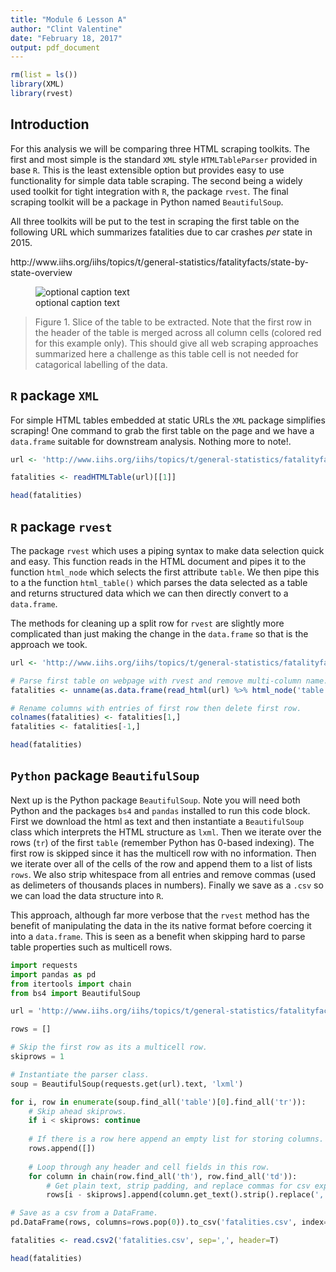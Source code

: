 ```yaml
---
title: "Module 6 Lesson A"
author: "Clint Valentine"
date: "February 18, 2017"
output: pdf_document
---
```


```r
rm(list = ls())
library(XML)
library(rvest)
```

## Introduction

For this analysis we will be comparing three HTML scraping toolkits. The first and most simple is the standard `XML` style `HTMLTableParser` provided in base `R`. This is the least extensible option but provides easy to use functionality for simple data table scraping. The second being a widely used toolkit for tight integration with `R`, the package `rvest`. The final scraping toolkit will be a package in Python named `BeautifulSoup`.

All three toolkits will be put to the test in scraping the first table on the following URL which summarizes fatalities due to car crashes *per* state in 2015.

http://www.iihs.org/iihs/topics/t/general-statistics/fatalityfacts/state-by-state-overview


![optional caption text](./table.png)

> Figure 1. Slice of the table to be extracted. Note that the first row in the header of the table is merged across all column cells (colored red for this example only). This should give all web scraping approaches summarized here a challenge as this table cell is not needed for catagorical labelling of the data.

\newpage

## `R` package `XML`

For simple HTML tables embedded at static URLs the `XML` package simplifies scraping! One command to grab the first table on the page and we have a `data.frame` suitable for downstream analysis. Nothing more to note!.

```r
url <- 'http://www.iihs.org/iihs/topics/t/general-statistics/fatalityfacts/state-by-state-overview'

fatalities <- readHTMLTable(url)[[1]]

head(fatalities)
```

## `R` package `rvest`

The package `rvest` which uses a piping syntax to make data selection quick and easy. This function reads in the HTML document and pipes it to the function `html_node` which selects the first attribute `table`. We then pipe this to a the function `html_table()` which parses the data selected as a table and returns structured data which we can then directly convert to a `data.frame`.

The methods for cleaning up a split row for `rvest` are slightly more complicated than just making the change in the `data.frame` so that is the approach we took.

```r
url <- 'http://www.iihs.org/iihs/topics/t/general-statistics/fatalityfacts/state-by-state-overview'

# Parse first table on webpage with rvest and remove multi-column name.
fatalities <- unname(as.data.frame(read_html(url) %>% html_node('table') %>% html_table()))

# Rename columns with entries of first row then delete first row.
colnames(fatalities) <- fatalities[1,]
fatalities <- fatalities[-1,]

head(fatalities)
```

\newpage

## `Python` package `BeautifulSoup`

Next up is the Python package `BeautifulSoup`. Note you will need both Python and the packages `bs4` and `pandas` installed to run this code block. First we download the html as text and then instantiate a `BeautifulSoup` class which interprets the HTML structure as `lxml`. Then we iterate over the rows (`tr`) of the first `table` (remember Python has 0-based indexing). The first row is skipped since it has the multicell row with no information. Then we iterate over all of the cells of the row and append them to a list of lists `rows`. We also strip whitespace from all entries and remove commas (used as delimeters of thousands places in numbers). Finally we save as a `.csv` so we can load the data structure into `R`.

This approach, although far more verbose that the `rvest` method has the benefit of manipulating the data in the its native format before coercing it into a `data.frame`. This is seen as a benefit when skipping hard to parse table properties such as multicell rows.

```python
import requests
import pandas as pd
from itertools import chain
from bs4 import BeautifulSoup

url = 'http://www.iihs.org/iihs/topics/t/general-statistics/fatalityfacts/state-by-state-overview'

rows = []

# Skip the first row as its a multicell row.
skiprows = 1

# Instantiate the parser class.
soup = BeautifulSoup(requests.get(url).text, 'lxml')

for i, row in enumerate(soup.find_all('table')[0].find_all('tr')):
    # Skip ahead skiprows.
    if i < skiprows: continue
    
    # If there is a row here append an empty list for storing columns.
    rows.append([])
    
    # Loop through any header and cell fields in this row.
    for column in chain(row.find_all('th'), row.find_all('td')):
        # Get plain text, strip padding, and replace commas for csv export.
        rows[i - skiprows].append(column.get_text().strip().replace(',', ''))

# Save as a csv from a DataFrame.
pd.DataFrame(rows, columns=rows.pop(0)).to_csv('fatalities.csv', index=False)
```

```r
fatalities <- read.csv2('fatalities.csv', sep=',', header=T)

head(fatalities)
```
















